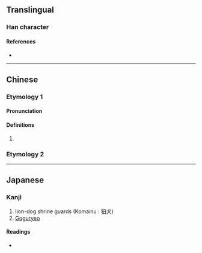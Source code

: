 {{character info/new}}
==Translingual==

===Han character===
{{Han char|rn=94|rad=犬|as=05|sn=8|four=|canj=KHHA|ids=⿰犭白}}

====References====
* {{Han ref|kx=0709.160|dkj=20349|dj=1122.040|hdz=21340.130|uh=72DB|ud=29403}}

----

==Chinese==

===Etymology 1===
{{zh-forms}}

====Pronunciation====
{{zh-pron
|m=pò
|cat=
}}

====Definitions====
{{zh-hanzi}}

# {{rfdef|zh}}

===Etymology 2===
{{zh-see|貊|v}}

----

==Japanese==

===Kanji===
{{ja-kanji|grade=|rs=犬05}}

# lion-dog shrine guards (Komainu : 狛犬)
# [[Goguryeo]]

====Readings====
* {{ja-readings|on=[[はく]] (haku)|kun=[[こま]] (koma)}}